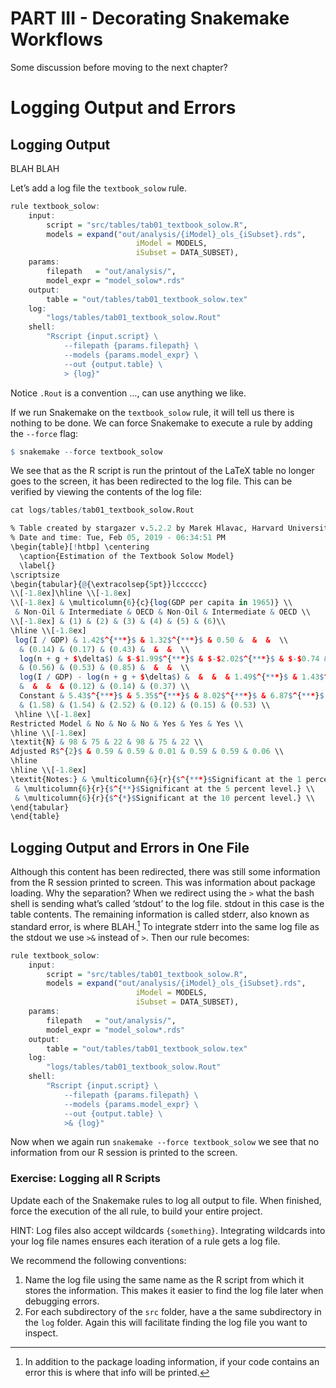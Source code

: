 # PART III - Decorating Snakemake Workflows {-}

Some discussion before moving to the next chapter?

# Logging Output and Errors

## Logging Output

BLAH BLAH

Let's add a log file the `textbook_solow` rule.

```r
rule textbook_solow:
    input:
        script = "src/tables/tab01_textbook_solow.R",
        models = expand("out/analysis/{iModel}_ols_{iSubset}.rds",
                            iModel = MODELS,
                            iSubset = DATA_SUBSET),
    params:
        filepath   = "out/analysis/",
        model_expr = "model_solow*.rds"
    output:
        table = "out/tables/tab01_textbook_solow.tex"
    log:
        "logs/tables/tab01_textbook_solow.Rout"
    shell:
        "Rscript {input.script} \
            --filepath {params.filepath} \
            --models {params.model_expr} \
            --out {output.table} \
            > {log}"
```

Notice `.Rout` is a convention ..., can use anything we like.

If we run Snakemake on the `textbook_solow` rule, it will tell us there is nothing to be done.
We can force Snakemake to execute a rule by adding the `--force` flag:

```r
$ snakemake --force textbook_solow
```

We see that as the R script is run the printout of the LaTeX table no longer goes to the screen,
    it has been redirected to the log file.
This can be verified by viewing the contents of the log file:
```r
cat logs/tables/tab01_textbook_solow.Rout
```
```r
% Table created by stargazer v.5.2.2 by Marek Hlavac, Harvard University. E-mail: hlavac at fas.harvard.edu
% Date and time: Tue, Feb 05, 2019 - 06:34:51 PM
\begin{table}[!htbp] \centering
  \caption{Estimation of the Textbook Solow Model}
  \label{}
\scriptsize
\begin{tabular}{@{\extracolsep{5pt}}lcccccc}
\\[-1.8ex]\hline \\[-1.8ex]
\\[-1.8ex] & \multicolumn{6}{c}{log(GDP per capita in 1965)} \\
 & Non-Oil & Intermediate & OECD & Non-Oil & Intermediate & OECD \\
\\[-1.8ex] & (1) & (2) & (3) & (4) & (5) & (6)\\
\hline \\[-1.8ex]
 log(I / GDP) & 1.42$^{***}$ & 1.32$^{***}$ & 0.50 &  &  &  \\
  & (0.14) & (0.17) & (0.43) &  &  &  \\
  log(n + g + $\delta$) & $-$1.99$^{***}$ & $-$2.02$^{***}$ & $-$0.74 &  &  &  \\
  & (0.56) & (0.53) & (0.85) &  &  &  \\
  log(I / GDP) - log(n + g + $\delta$) &  &  &  & 1.49$^{***}$ & 1.43$^{***}$ & 0.55 \\
  &  &  &  & (0.12) & (0.14) & (0.37) \\
  Constant & 5.43$^{***}$ & 5.35$^{***}$ & 8.02$^{***}$ & 6.87$^{***}$ & 7.09$^{***}$ & 8.62$^{***}$ \\
  & (1.58) & (1.54) & (2.52) & (0.12) & (0.15) & (0.53) \\
 \hline \\[-1.8ex]
Restricted Model & No & No & No & Yes & Yes & Yes \\
\hline \\[-1.8ex]
\textit{N} & 98 & 75 & 22 & 98 & 75 & 22 \\
Adjusted R$^{2}$ & 0.59 & 0.59 & 0.01 & 0.59 & 0.59 & 0.06 \\
\hline
\hline \\[-1.8ex]
\textit{Notes:} & \multicolumn{6}{r}{$^{***}$Significant at the 1 percent level.} \\
 & \multicolumn{6}{r}{$^{**}$Significant at the 5 percent level.} \\
 & \multicolumn{6}{r}{$^{*}$Significant at the 10 percent level.} \\
\end{tabular}
\end{table}
```

## Logging Output and Errors in One File

Although this content has been redirected, there was still some information from the R session printed to screen.
This was information about package loading.
Why the separation?
When we redirect using the `>` what the bash shell is sending what's called 'stdout' to the log file.
stdout in this case is the table contents.
The remaining information is called stderr, also known as standard error, is where BLAH.^[
    In addition to the package loading information, if your code contains an error this is where that info will be printed.
]
To integrate stderr into the same log file as the stdout we use `>&` instead of `>`.
Then our rule becomes:

```r
rule textbook_solow:
    input:
        script = "src/tables/tab01_textbook_solow.R",
        models = expand("out/analysis/{iModel}_ols_{iSubset}.rds",
                            iModel = MODELS,
                            iSubset = DATA_SUBSET),
    params:
        filepath   = "out/analysis/",
        model_expr = "model_solow*.rds"
    output:
        table = "out/tables/tab01_textbook_solow.tex"
    log:
        "logs/tables/tab01_textbook_solow.Rout"
    shell:
        "Rscript {input.script} \
            --filepath {params.filepath} \
            --models {params.model_expr} \
            --out {output.table} \
            >& {log}"
```

Now when we again run `snakemake --force textbook_solow` we see that no information from our R session is printed to the screen.

### Exercise: Logging all R Scripts {- .exercise}

Update each of the Snakemake rules to log all output to file.
When finished, force the execution of the all rule, to build your entire project.

HINT: Log files also accept wildcards `{something}`.
Integrating wildcards into your log file names ensures each iteration of a rule gets a log file.

We recommend the following conventions:

1. Name the log file using the same name as the R script from which it stores the information.
   This makes it easier to find the log file later when debugging errors.
2. For each subdirectory of the `src` folder, have a the same subdirectory in the `log` folder.
   Again this will facilitate finding the log file you want to inspect.
